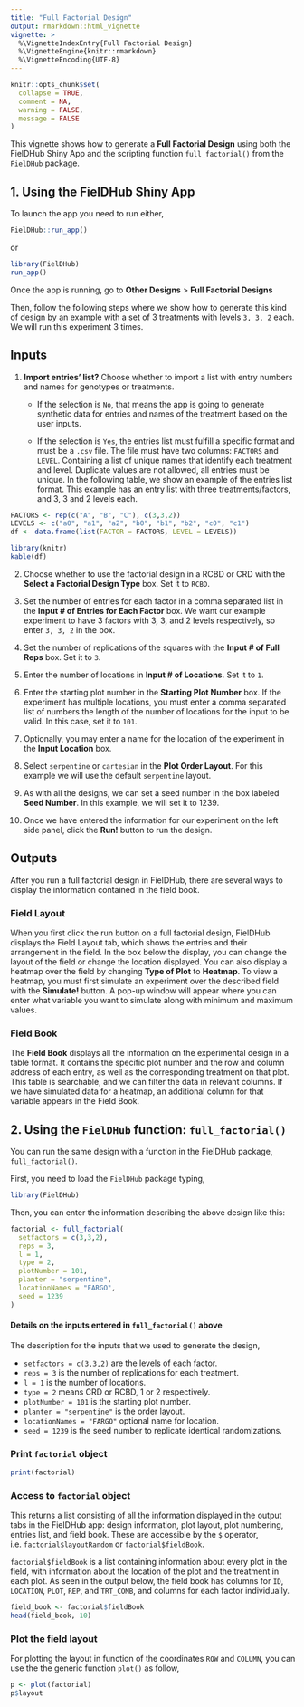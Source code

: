 ```yaml
---
title: "Full Factorial Design"
output: rmarkdown::html_vignette
vignette: >
  %\VignetteIndexEntry{Full Factorial Design}
  %\VignetteEngine{knitr::rmarkdown}
  %\VignetteEncoding{UTF-8}
---
```


```r
knitr::opts_chunk$set(
  collapse = TRUE,
  comment = NA,
  warning = FALSE, 
  message = FALSE
)
```

This vignette shows how to generate a **Full Factorial Design** using both the FielDHub Shiny App and the scripting function `full_factorial()` from the `FielDHub` package.

## 1. Using the FielDHub Shiny App

To launch the app you need to run either,

```r
FielDHub::run_app()
```

or

```r
library(FielDHub)
run_app()
```

Once the app is running, go to **Other Designs** > **Full Factorial Designs**

Then, follow the following steps where we show how to generate this kind of design by an example with a set of 3 treatments with levels `3, 3, 2` each. We will run this experiment 3 times.

## Inputs

1. **Import entries' list?** Choose whether to import a list with entry numbers and names for genotypes or treatments.
    * If the selection is `No`, that means the app is going to generate synthetic data for entries and names of the treatment based on the user inputs.

    * If the selection is `Yes`, the entries list must fulfill a specific format and must be a `.csv` file. The file must have two columns: `FACTORS` and `LEVEL`. Containing a list of unique names that identify each treatment and level. Duplicate values are not allowed, all entries must be unique. In the following table, we show an example of the entries list format. This example has an entry list with three treatments/factors, and 3, 3 and 2 levels each.

```r
FACTORS <- rep(c("A", "B", "C"), c(3,3,2))
LEVELS <- c("a0", "a1", "a2", "b0", "b1", "b2", "c0", "c1")
df <- data.frame(list(FACTOR = FACTORS, LEVEL = LEVELS))
```

```r
library(knitr)
kable(df)
```

2. Choose whether to use the factorial design in a RCBD or CRD with the **Select a Factorial Design Type** box. Set it to `RCBD`.

3. Set the number of entries for each factor in a comma separated list in the **Input # of Entries for Each Factor** box. We want our example experiment to have 3 factors with 3, 3, and 2 levels respectively, so enter `3, 3, 2` in the box. 

4. Set the number of replications of the squares with the **Input # of Full Reps** box. Set it to `3`.

5. Enter the number of locations in **Input # of Locations**. Set it to `1`.

6. Enter the starting plot number in the **Starting Plot Number** box. If the experiment has multiple locations, you must enter a comma separated list of numbers the length of the number of locations for the input to be valid. In this case, set it to `101`.

7. Optionally, you may enter a name for the location of the experiment in the **Input Location** box. 

8. Select `serpentine` or `cartesian` in the **Plot Order Layout**. For this example we will use the default `serpentine` layout.

9. As with all the designs, we can set a seed number in the box labeled **Seed Number**. In this example, we will set it to 1239. 

10. Once we have entered the information for our experiment on the left side panel, click the **Run!** button to run the design. 

## Outputs

After you run a full factorial design in FielDHub, there are several ways to display the information contained in the field book. 

### Field Layout

When you first click the run button on a full factorial design, FielDHub displays the Field Layout tab, which shows the entries and their arrangement in the field. In the box below the display, you can change the layout of the field or change the location displayed. 
You can also display a heatmap over the field by changing **Type of Plot** to **Heatmap**. To view a heatmap, you must first simulate an experiment over the described field with the **Simulate!** button. A pop-up window will appear where you can enter what variable you want to simulate along with minimum and maximum values. 

### Field Book

The **Field Book** displays all the information on the experimental design in a table format. It contains the specific plot number and the row and column address of each entry, as well as the corresponding treatment on that plot. This table is searchable, and we can filter the data in relevant columns. If we have simulated data for a heatmap, an additional column for that variable appears in the Field Book. 

## 2. Using the `FielDHub` function: `full_factorial()`

You can run the same design with a function in the FielDHub package, `full_factorial()`.

First, you need to load the `FielDHub` package typing,

```r
library(FielDHub)
```

Then, you can enter the information describing the above design like this:

```r
factorial <- full_factorial(
  setfactors = c(3,3,2), 
  reps = 3, 
  l = 1, 
  type = 2, 
  plotNumber = 101,
  planter = "serpentine",
  locationNames = "FARGO",
  seed = 1239
)
```

#### Details on the inputs entered in `full_factorial()` above

The description for the inputs that we used to generate the design,

*   `setfactors = c(3,3,2)` are the levels of each factor.
*   `reps = 3` is the number of replications for each treatment.
*   `l = 1` is the number of locations.
*   `type = 2` means CRD or RCBD, 1 or 2 respectively.
*   `plotNumber = 101` is the starting plot number.
*   `planter = "serpentine"` is the order layout.
*   `locationNames = "FARGO"` optional name for location.
*   `seed = 1239` is the seed number to replicate identical randomizations.

### Print `factorial` object

```r
print(factorial)
```

### Access to `factorial` object

This returns a list consisting of all the information displayed in the output tabs in the FielDHub app: design information, plot layout, plot numbering, entries list, and field book. These are accessible by the `$` operator, i.e. `factorial$layoutRandom` or `factorial$fieldBook`. 

`factorial$fieldBook` is a list containing information about every plot in the field, with information about the location of the plot and the treatment in each plot. As seen in the output below, the field book has columns for `ID`, `LOCATION`, `PLOT`, `REP`, and `TRT_COMB`, and columns for each factor individually.


```r
field_book <- factorial$fieldBook
head(field_book, 10)
```

### Plot the field layout

For plotting the layout in function of the coordinates `ROW` and `COLUMN`, you can use the the generic function `plot()` as follow,


```r
p <- plot(factorial)
p$layout
```

<br>
<br>
<br>